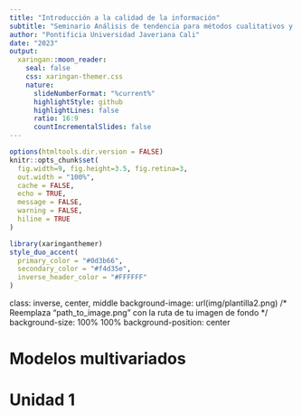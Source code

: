 ```yaml
---
title: "Introducción a la calidad de la información"
subtitle: "Seminario Análisis de tendencia para métodos cualitativos y cuantitativos"  
author: "Pontificia Universidad Javeriana Cali" 
date: "2023"
output:
  xaringan::moon_reader:
    seal: false
    css: xaringan-themer.css
    nature:
      slideNumberFormat: "%current%"
      highlightStyle: github
      highlightLines: false
      ratio: 16:9
      countIncrementalSlides: false
---
```


```r
options(htmltools.dir.version = FALSE)
knitr::opts_chunk$set(
  fig.width=9, fig.height=3.5, fig.retina=3,
  out.width = "100%",
  cache = FALSE,
  echo = TRUE,
  message = FALSE, 
  warning = FALSE,
  hiline = TRUE
)


```

```r
library(xaringanthemer)
style_duo_accent(
  primary_color = "#0d3b66",
  secondary_color = "#f4d35e",
  inverse_header_color = "#FFFFFF"
)
```

class: inverse, center, middle
background-image: url(img/plantilla2.png)  /* Reemplaza "path_to_image.png" con la ruta de tu imagen de fondo */
background-size: 100% 100%
background-position: center


# **Modelos multivariados**
# **Unidad 1**
